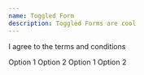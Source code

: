 ```yaml
---
name: Toggled Form
description: Toggled Forms are cool
---
```


<!-- Each question (input) will be displayed separately. Only one question will be on the page at a time. -->

<Question data-type="string" data-placeholder="Enter a string" data-required="true" data-label="Question?"></Question>

<Question data-type="number" data-placeholder="Enter a number" data-required="true" data-label="Question?"></Question>

<Question data-type="email" data-placeholder="Enter your email" data-required="true" data-label="Question?"></Question>

<Question data-type="string" data-placeholder="Enter a longer text" data-required="true" data-label="Question?"></Question>

<Question data-type="boolean" data-required="true" data-checkbox="true">I agree to the terms and conditions</Question>

<Question data-type="string" data-required="true" data-radio="true" data-label="Question?">
  <RadioOption value="option1">Option 1</RadioOption>
  <RadioOption value="option2">Option 2</RadioOption>
</Question>

<Question data-type="string" data-required="true" data-dropdown="true" data-label="Question?">
  <DropdownOption value="option1">Option 1</DropdownOption>
  <DropdownOption value="option2">Option 2</DropdownOption>
</Question>
